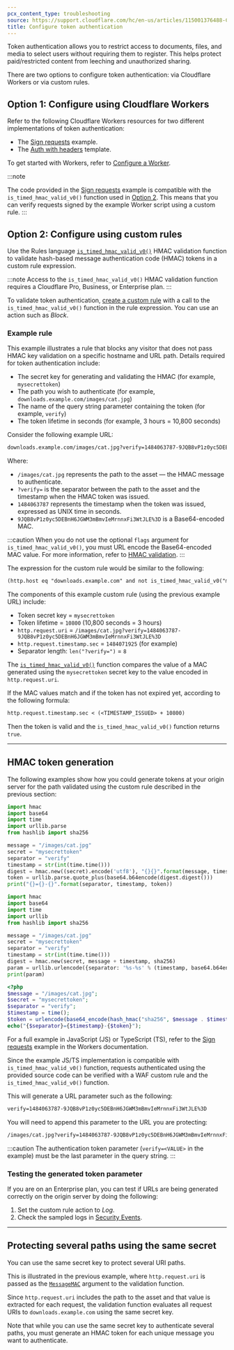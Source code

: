 ```yaml
---
pcx_content_type: troubleshooting
source: https://support.cloudflare.com/hc/en-us/articles/115001376488-Configuring-Token-Authentication
title: Configure token authentication
---
```



Token authentication allows you to restrict access to documents, files, and media to select users without requiring them to register. This helps protect paid/restricted content from leeching and unauthorized sharing.

There are two options to configure token authentication: via Cloudflare Workers or via custom rules.

## Option 1: Configure using Cloudflare Workers

Refer to the following Cloudflare Workers resources for two different implementations of token authentication:

- The [Sign requests](/workers/examples/signing-requests/) example.
- The [Auth with headers](/workers/examples/auth-with-headers/) template.

To get started with Workers, refer to [Configure a Worker](/workers/get-started/quickstarts/).

:::note

The code provided in the [Sign requests](/workers/examples/signing-requests/) example is compatible with the `is_timed_hmac_valid_v0()` function used in [Option 2](#option-2-configure-using-custom-rules). This means that you can verify requests signed by the example Worker script using a custom rule.
:::

## Option 2: Configure using custom rules

Use the Rules language [`is_timed_hmac_valid_v0()`](/ruleset-engine/rules-language/functions/#hmac-validation) HMAC validation function to validate hash-based message authentication code (HMAC) tokens in a custom rule expression.

:::note
Access to the `is_timed_hmac_valid_v0()` HMAC validation function requires a Cloudflare Pro, Business, or Enterprise plan.
:::

To validate token authentication, [create a custom rule](/waf/custom-rules/create-dashboard/) with a call to the `is_timed_hmac_valid_v0()` function in the rule expression. You can use an action such as _Block_.

### Example rule

This example illustrates a rule that blocks any visitor that does not pass HMAC key validation on a specific hostname and URL path. Details required for token authentication include:

- The secret key for generating and validating the HMAC (for example, `mysecrettoken`)
- The path you wish to authenticate (for example, `downloads.example.com/images/cat.jpg`)
- The name of the query string parameter containing the token (for example, `verify`)
- The token lifetime in seconds (for example, 3 hours = 10,800 seconds)

Consider the following example URL:

```txt
downloads.example.com/images/cat.jpg?verify=1484063787-9JQB8vP1z0yc5DEBnH6JGWM3mBmvIeMrnnxFi3WtJLE%3D
```

Where:

- `/images/cat.jpg` represents the path to the asset — the HMAC message to authenticate.
- `?verify=` is the separator between the path to the asset and the timestamp when the HMAC token was issued.
- `1484063787` represents the timestamp when the token was issued, expressed as UNIX time in seconds.
- `9JQB8vP1z0yc5DEBnH6JGWM3mBmvIeMrnnxFi3WtJLE%3D` is a Base64-encoded MAC.

:::caution
When you do not use the optional `flags` argument for `is_timed_hmac_valid_v0()`, you must URL encode the Base64-encoded MAC value. For more information, refer to [HMAC validation](/ruleset-engine/rules-language/functions/#hmac-validation).
:::

The expression for the custom rule would be similar to the following:

```txt
(http.host eq "downloads.example.com" and not is_timed_hmac_valid_v0("mysecrettoken", http.request.uri, 10800, http.request.timestamp.sec, 8))
```

The components of this example custom rule (using the previous example URL) include:

- Token secret key = `mysecrettoken`
- Token lifetime = `10800` (10,800 seconds = 3 hours)
- `http.request.uri` = `/images/cat.jpg?verify=1484063787-9JQB8vP1z0yc5DEBnH6JGWM3mBmvIeMrnnxFi3WtJLE%3D`
- `http.request.timestamp.sec` = `1484071925` (for example)
- Separator length: `len("?verify=")` = `8`

The [`is_timed_hmac_valid_v0()`](/ruleset-engine/rules-language/functions/#hmac-validation) function compares the value of a MAC generated using the `mysecrettoken` secret key to the value encoded in `http.request.uri`.

If the MAC values match and if the token has not expired yet, according to the following formula:

```txt
http.request.timestamp.sec < (<TIMESTAMP_ISSUED> + 10800)
```

Then the token is valid and the `is_timed_hmac_valid_v0()` function returns `true`.

---

## HMAC token generation

The following examples show how you could generate tokens at your origin server for the path validated using the custom rule described in the previous section:

<Tabs> <TabItem label="Python 3.8" icon="seti:python">

```python
import hmac
import base64
import time
import urllib.parse
from hashlib import sha256

message = "/images/cat.jpg"
secret = "mysecrettoken"
separator = "verify"
timestamp = str(int(time.time()))
digest = hmac.new((secret).encode('utf8'), "{}{}".format(message, timestamp).encode('utf8'), sha256)
token = urllib.parse.quote_plus(base64.b64encode(digest.digest()))
print("{}={}-{}".format(separator, timestamp, token))
```

</TabItem> <TabItem label="Python 2.7" icon="seti:python">

```python
import hmac
import base64
import time
import urllib
from hashlib import sha256

message = "/images/cat.jpg"
secret = "mysecrettoken"
separator = "verify"
timestamp = str(int(time.time()))
digest = hmac.new(secret, message + timestamp, sha256)
param = urllib.urlencode({separator: '%s-%s' % (timestamp, base64.b64encode(digest.digest()))})
print(param)
```

</TabItem> <TabItem label="PHP" icon="seti:php">

```php
<?php
$message = "/images/cat.jpg";
$secret = "mysecrettoken";
$separator = "verify";
$timestamp = time();
$token = urlencode(base64_encode(hash_hmac("sha256", $message . $timestamp, $secret, true)));
echo("{$separator}={$timestamp}-{$token}");
```

</TabItem> <TabItem label="Workers">

<Example>

For a full example in JavaScript (JS) or TypeScript (TS), refer to the [Sign requests](/workers/examples/signing-requests/) example in the Workers documentation.

Since the example JS/TS implementation is compatible with `is_timed_hmac_valid_v0()` function, requests authenticated using the provided source code can be verified with a WAF custom rule and the `is_timed_hmac_valid_v0()` function.

</Example>

</TabItem> </Tabs>

This will generate a URL parameter such as the following:

```txt
verify=1484063787-9JQB8vP1z0yc5DEBnH6JGWM3mBmvIeMrnnxFi3WtJLE%3D
```

You will need to append this parameter to the URL you are protecting:

```txt
/images/cat.jpg?verify=1484063787-9JQB8vP1z0yc5DEBnH6JGWM3mBmvIeMrnnxFi3WtJLE%3D
```

:::caution
The authentication token parameter (`verify=<VALUE>` in the example) must be the last parameter in the query string.
:::

### Testing the generated token parameter

If you are on an Enterprise plan, you can test if URLs are being generated correctly on the origin server by doing the following:

1. Set the custom rule action to _Log_.
2. Check the sampled logs in [Security Events](/waf/analytics/security-events/).

---

## Protecting several paths using the same secret

You can use the same secret key to protect several URI paths.

This is illustrated in the previous example, where `http.request.uri` is passed as the [`MessageMAC`](/ruleset-engine/rules-language/functions/#messagemac) argument to the validation function.

Since `http.request.uri` includes the path to the asset and that value is extracted for each request, the validation function evaluates all request URIs to `downloads.example.com` using the same secret key.

Note that while you can use the same secret key to authenticate several paths, you must generate an HMAC token for each unique message you want to authenticate.

